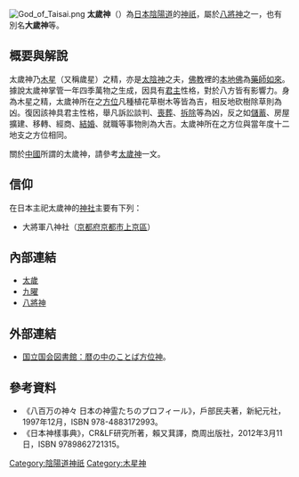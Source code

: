 
{{主條目消歧義|本條目講述日本的太歲神。關於華人神祇信仰，請見[[太歲|太歲]]。}}
[[File:God_of_Taisai.png|thumb]]
'''太歲神'''（{{lang-ja|たいさいしん}}）為[[日本|日本]][[陰陽道|陰陽道]]的[[神祇|神祇]]，屬於[[八將神|八將神]]之一，也有別名'''大歲神'''等。

== 概要與解說 ==
太歲神乃[[木星|木星]]（又稱歲星）之精，亦是[[太陰神|太陰神]]之夫，[[佛教|佛教]]裡的[[本地佛|本地佛]]為[[藥師佛|藥師如來]]。據說太歲神掌管一年四季萬物之生成，因具有[[君主|君主]]性格，對於八方皆有影響力。身為木星之精，太歲神所在之[[方位|方位]]凡種植花草樹木等皆為吉，相反地砍樹除草則為凶。復因該神具君主性格，舉凡訴訟談判、[[葬礼|喪葬]]、[[拆除|拆除]]等為凶，反之如[[存款|儲蓄]]、房屋擴建、移轉、經商、[[結婚|結婚]]、就職等事物則為大吉。太歲神所在之方位與當年度十二地支之方位相同。

關於[[中國|中國]]所謂的太歲神，請參考[[太歲#太歲神|太歲神]]一文。

== 信仰 ==
在日本主祀太歲神的[[神社|神社]]主要有下列：
* 大將軍八神社（[[京都府|京都府]][[京都市|京都市]][[上京區|上京區]]）

== 內部連結 ==
* [[太歲|太歲]]
* [[九曜|九曜]]
* [[八將神|八將神]]

== 外部連結 ==
* {{ja}}[https://web.archive.org/web/20130122170940/http://www.ndl.go.jp/koyomi/kotoba/02_eto03.html 国立国会図書館：暦の中のことば方位神]。

== 參考資料 ==
* 《八百万の神々 日本の神霊たちのプロフィール》，戶部民夫著，新紀元社，1997年12月，ISBN 978-4883172993。
* 《日本神樣事典》，CR&LF研究所著，賴又萁譯，商周出版社，2012年3月11日，ISBN 9789862721315。
{{Reflist}}

[[Category:陰陽道神祇|Category:陰陽道神祇]]
[[Category:木星神|Category:木星神]]